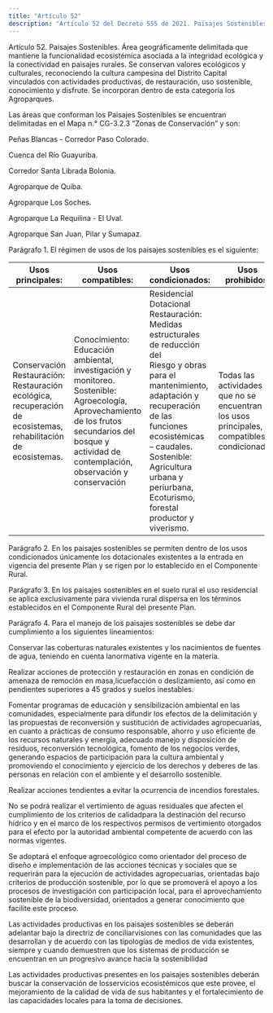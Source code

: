 ```yaml
---
title: "Artículo 52"
description: "Artículo 52 del Decreto 555 de 2021. Paisajes Sostenibles."
---
```


Artículo 52. Paisajes Sostenibles. Área geográficamente delimitada que mantiene la funcionalidad ecosistémica asociada a la integridad ecológica y la conectividad en paisajes rurales. Se conservan valores ecológicos y culturales, reconociendo la cultura campesina del Distrito Capital vinculados con actividades productivas, de restauración, uso sostenible, conocimiento y disfrute. Se incorporan dentro de esta categoría los Agroparques.
 
Las áreas que conforman los Paisajes Sostenibles se encuentran delimitadas en el Mapa n.° CG-3.2.3 “Zonas de Conservación” y son:
 
Peñas Blancas - Corredor Paso Colorado.
 
Cuenca del Río Guayuriba.
 
Corredor Santa Librada Bolonia.
 
Agroparque de Quiba.
 
Agroparque Los Soches.
 
Agroparque La Requilina - El Uval.
 
Agroparque San Juan, Pilar y Sumapaz.
 
Parágrafo 1. El régimen de usos de los paisajes sostenibles es el siguiente:
 

| Usos principales: | Usos compatibles: | Usos condicionados: | Usos prohibidos: |
| --- | --- | --- | --- |
| Conservación <br> Restauración: <br> Restauración 	ecológica, recuperación 	de ecosistemas, rehabilitación de ecosistemas. | Conocimiento: Educación ambiental, investigación y monitoreo. <br> Sostenible: Agroecología, Aprovechamiento de los frutos secundarios del bosque y actividad de contemplación, observación y conservación | Residencial <br> Dotacional <br> Restauración: Medidas estructurales de reducción del <br> Riesgo 	y 	obras 	para 	el mantenimiento, 	adaptación 	y recuperación 	de 	las 	funciones ecosistémicas – caudales. <br> Sostenible: Agricultura urbana y periurbana, Ecoturismo, forestal productor y viverismo. | Todas las actividades que no se encuentran en los usos principales, compatibles o condicionados. |


 
Parágrafo 2. En los paisajes sostenibles se permiten dentro de los usos condicionados únicamente los dotacionales existentes a la entrada en vigencia del presente Plan y se rigen por lo establecido en el Componente Rural.
 
Parágrafo 3. En los paisajes sostenibles en el suelo rural el uso residencial se aplica exclusivamente para vivienda rural dispersa en los términos establecidos en el Componente Rural del presente Plan.
 
Parágrafo 4. Para el manejo de los paisajes sostenibles se debe dar cumplimiento a los siguientes lineamientos:
 
Conservar las coberturas naturales existentes y los nacimientos de fuentes de agua, teniendo en cuenta lanormativa vigente en la materia.
 
Realizar acciones de protección y restauración en zonas en condición de amenaza de remoción en masa,licuefacción o deslizamiento, así como en pendientes superiores a 45 grados y suelos inestables.
 
Fomentar programas de educación y sensibilización ambiental en las comunidades, especialmente para difundir los efectos de la delimitación y las propuestas de reconversión y sustitución de actividades agropecuarias, en cuanto a prácticas de consumo responsable, ahorro y uso eficiente de los recursos naturales y energía, adecuado manejo y disposición de residuos, reconversión tecnológica, fomento de los negocios verdes, generando espacios de participación para la cultura ambiental y promoviendo el conocimiento y ejercicio de los derechos y deberes de las personas en relación con el ambiente y el desarrollo sostenible.
 
Realizar acciones tendientes a evitar la ocurrencia de incendios forestales.
 
No se podrá realizar el vertimiento de aguas residuales que afecten el cumplimiento de los criterios de calidadpara la destinación del recurso hídrico y en el marco de los respectivos permisos de vertimiento otorgados para el efecto por la autoridad ambiental competente de acuerdo con las normas vigentes.
 
Se adoptará el enfoque agroecológico como orientador del proceso de diseño e implementación de las acciones técnicas y sociales que se requerirán para la ejecución de actividades agropecuarias, orientadas bajo criterios de producción sostenible, por lo que se promoverá el apoyo a los procesos de investigación con participación local, para el aprovechamiento sostenible de la biodiversidad, orientados a generar conocimiento que facilite este proceso.
 
Las actividades productivas en los paisajes sostenibles se deberán adelantar bajo la directriz de conciliarvisiones con las comunidades que las desarrollan y de acuerdo con las tipologías de medios de vida existentes, siempre y cuando demuestren que los sistemas de producción se encuentran en un progresivo avance hacia la sostenibilidad
 
Las actividades productivas presentes en los paisajes sostenibles deberán buscar la conservación de losservicios ecosistémicos que este provee, el mejoramiento de la calidad de vida de sus habitantes y el fortalecimiento de las capacidades locales para la toma de decisiones.